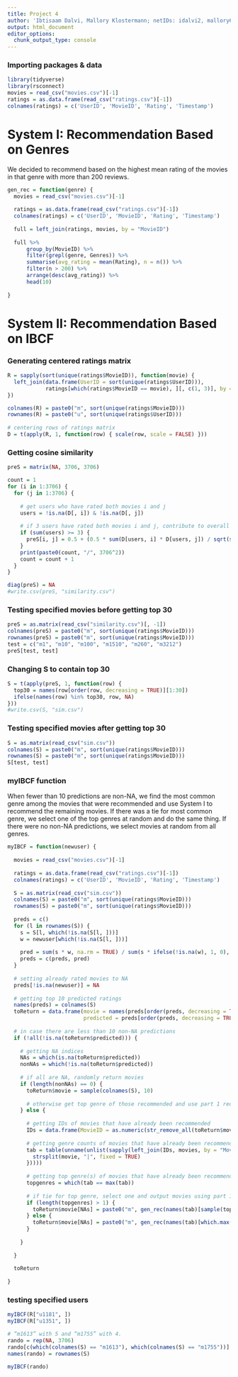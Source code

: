 ```yaml
---
title: Project 4
author: 'Ibtisaam Dalvi, Mallory Klostermann; netIDs: idalvi2, mallory6'
output: html_document
editor_options: 
  chunk_output_type: console
---
```


### Importing packages & data
```r
library(tidyverse)
library(rsconnect)
movies = read_csv("movies.csv")[-1]
ratings = as.data.frame(read_csv("ratings.csv")[-1])
colnames(ratings) = c('UserID', 'MovieID', 'Rating', 'Timestamp')
```

# System I: Recommendation Based on Genres
We decided to recommend based on the highest mean rating of the movies in that genre with more than 200 reviews.
```r
gen_rec = function(genre) {
  movies = read_csv("movies.csv")[-1]
  
  ratings = as.data.frame(read_csv("ratings.csv")[-1])
  colnames(ratings) = c('UserID', 'MovieID', 'Rating', 'Timestamp')
  
  full = left_join(ratings, movies, by = "MovieID")
  
  full %>% 
      group_by(MovieID) %>% 
      filter(grepl(genre, Genres)) %>% 
      summarise(avg_rating = mean(Rating), n = n()) %>% 
      filter(n > 200) %>% 
      arrange(desc(avg_rating)) %>% 
      head(10)
  
}
```


# System II: Recommendation Based on IBCF
### Generating centered ratings matrix
```r
R = sapply(sort(unique(ratings$MovieID)), function(movie) {
  left_join(data.frame(UserID = sort(unique(ratings$UserID))), 
            ratings[which(ratings$MovieID == movie), ][, c(1, 3)], by = "UserID")[, 2]
})

colnames(R) = paste0("m", sort(unique(ratings$MovieID)))
rownames(R) = paste0("u", sort(unique(ratings$UserID)))
  
# centering rows of ratings matrix
D = t(apply(R, 1, function(row) { scale(row, scale = FALSE) }))
```

### Getting cosine similarity
```r
preS = matrix(NA, 3706, 3706)

count = 1
for (i in 1:3706) {
  for (j in 1:3706) {
    
    # get users who have rated both movies i and j
    users = !is.na(D[, i]) & !is.na(D[, j])
    
    # if 3 users have rated both movies i and j, contribute to overall sums
    if (sum(users) >= 3) {
      preS[i, j] = 0.5 + (0.5 * sum(D[users, i] * D[users, j]) / sqrt(sum(D[users, i]^2) * sum(D[users, j]^2)))
    }
    print(paste0(count, "/", 3706^2))
    count = count + 1
  }
}

diag(preS) = NA
#write.csv(preS, "similarity.csv")
```

### Testing specified movies before getting top 30
```r
preS = as.matrix(read_csv("similarity.csv")[, -1])
colnames(preS) = paste0("m", sort(unique(ratings$MovieID)))
rownames(preS) = paste0("m", sort(unique(ratings$MovieID)))
test = c("m1", "m10", "m100", "m1510", "m260", "m3212")
preS[test, test]
```

### Changing S to contain top 30
```r
S = t(apply(preS, 1, function(row) {
  top30 = names(row[order(row, decreasing = TRUE)][1:30])
  ifelse(names(row) %in% top30, row, NA)
}))
#write.csv(S, "sim.csv")
```

### Testing specified movies after getting top 30
```r
S = as.matrix(read_csv("sim.csv"))
colnames(S) = paste0("m", sort(unique(ratings$MovieID)))
rownames(S) = paste0("m", sort(unique(ratings$MovieID)))
S[test, test]
```

### myIBCF function
When fewer than 10 predictions are non-NA, we find the most common genre among the movies that were recommended and use System I to recommend the remaining movies. If there was a tie for most common genre, we select one of the top genres at random and do the same thing. If there were no non-NA predictions, we select movies at random from all genres.
```r
myIBCF = function(newuser) {
  
  movies = read_csv("movies.csv")[-1]
  
  ratings = as.data.frame(read_csv("ratings.csv")[-1])
  colnames(ratings) = c('UserID', 'MovieID', 'Rating', 'Timestamp')
  
  S = as.matrix(read_csv("sim.csv"))
  colnames(S) = paste0("m", sort(unique(ratings$MovieID)))
  rownames(S) = paste0("m", sort(unique(ratings$MovieID)))
  
  preds = c()
  for (l in rownames(S)) {
    s = S[l, which(!is.na(S[l, ]))]
    w = newuser[which(!is.na(S[l, ]))]
    
    pred = sum(s * w, na.rm = TRUE) / sum(s * ifelse(!is.na(w), 1, 0), na.rm = TRUE)
    preds = c(preds, pred)
  }
  
  # setting already rated movies to NA
  preds[!is.na(newuser)] = NA
  
  # getting top 10 predicted ratings
  names(preds) = colnames(S)
  toReturn = data.frame(movie = names(preds[order(preds, decreasing = TRUE)][1:10]), 
                        predicted = preds[order(preds, decreasing = TRUE)][1:10])
  
  # in case there are less than 10 non-NA predictions
  if (!all(!is.na(toReturn$predicted))) {
    
    # getting NA indices
    NAs = which(is.na(toReturn$predicted))
    nonNAs = which(!is.na(toReturn$predicted))
    
    # if all are NA, randomly return movies
    if (length(nonNAs) == 0) {
      toReturn$movie = sample(colnames(S), 10)
      
      # otherwise get top genre of those recommended and use part 1 recommender
    } else {
      
      # getting IDs of movies that have already been recommended
      IDs = data.frame(MovieID = as.numeric(str_remove_all(toReturn$movie[nonNAs], "m")))
      
      # getting genre counts of movies that have already been recommended
      tab = table(unname(unlist(sapply(left_join(IDs, movies, by = "MovieID")$Genres, function(movie) {
        strsplit(movie, "|", fixed = TRUE)
      }))))
      
      # getting top genre(s) of movies that have already been recommended
      topgenres = which(tab == max(tab))
      
      # if tie for top genre, select one and output movies using part 1
      if (length(topgenres) > 1) {
        toReturn$movie[NAs] = paste0("m", gen_rec(names(tab)[sample(topgenres, 1)])$MovieID[1:length(NAs)])
      } else {
        toReturn$movie[NAs] = paste0("m", gen_rec(names(tab)[which.max(tab)])$MovieID[1:length(NAs)])
      }
      
    }
    
  }
  
  toReturn
  
}

```

### testing specified users
```r
myIBCF(R["u1181", ])
myIBCF(R["u1351", ])

# “m1613” with 5 and “m1755” with 4.
rando = rep(NA, 3706)
rando[c(which(colnames(S) == "m1613"), which(colnames(S) == "m1755"))] = c(5, 4)
names(rando) = rownames(S)

myIBCF(rando)
```
